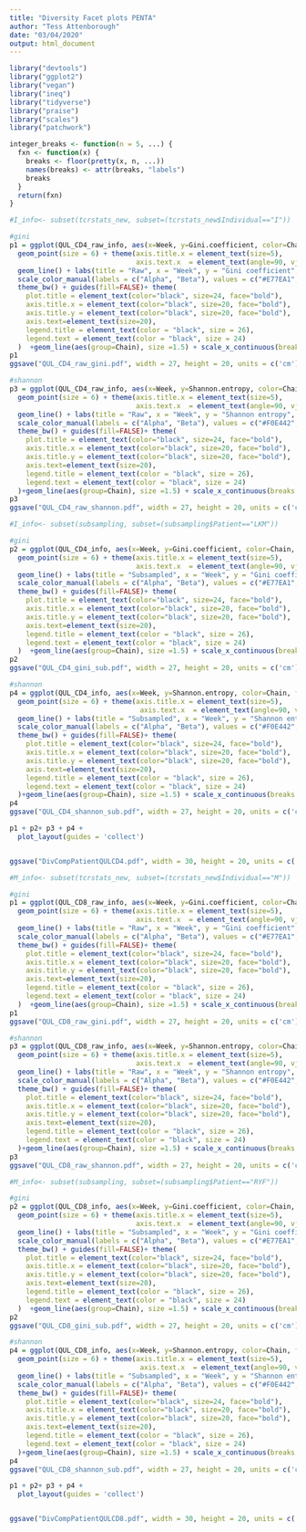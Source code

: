 ```yaml
---
title: "Diversity Facet plots PENTA"
author: "Tess Attenborough"
date: "03/04/2020"
output: html_document
---
```


```r
library("devtools")
library("ggplot2")
library("vegan")
library("ineq")
library("tidyverse")
library("praise")
library("scales")
library("patchwork")

integer_breaks <- function(n = 5, ...) {
  fxn <- function(x) {
    breaks <- floor(pretty(x, n, ...))
    names(breaks) <- attr(breaks, "labels")
    breaks
  }
  return(fxn)
}

```

```r
#I_info<- subset(tcrstats_new, subset=(tcrstats_new$Individual=="I"))

#gini
p1 = ggplot(QUL_CD4_raw_info, aes(x=Week, y=Gini.coefficient, color=Chain, fill=Chain)) +
  geom_point(size = 6) + theme(axis.title.x = element_text(size=5),
                               axis.text.x  = element_text(angle=90, vjust=0.5, size=5)) + 
  geom_line() + labs(title = "Raw", x = "Week", y = "Gini coefficient", color = "Chain") +
  scale_color_manual(labels = c("Alpha", "Beta"), values = c("#E77EA1", "#5FC27D")) +
  theme_bw() + guides(fill=FALSE)+ theme(
    plot.title = element_text(color="black", size=24, face="bold"),
    axis.title.x = element_text(color="black", size=20, face="bold"),
    axis.title.y = element_text(color="black", size=20, face="bold"),
    axis.text=element_text(size=20),
    legend.title = element_text(color = "black", size = 26),
    legend.text = element_text(color = "black", size = 24)
  )  +geom_line(aes(group=Chain), size =1.5) + scale_x_continuous(breaks = integer_breaks())+ coord_cartesian(ylim = c(0, 1))
p1
ggsave("QUL_CD4_raw_gini.pdf", width = 27, height = 20, units = c('cm'))

#shannon
p3 = ggplot(QUL_CD4_raw_info, aes(x=Week, y=Shannon.entropy, color=Chain, fill=Chain)) +
  geom_point(size = 6) + theme(axis.title.x = element_text(size=5),
                               axis.text.x  = element_text(angle=90, vjust=0.5, size=5)) + 
  geom_line() + labs(title = "Raw", x = "Week", y = "Shannon entropy", color = "Chain") +
  scale_color_manual(labels = c("Alpha", "Beta"), values = c("#F0E442", "#56B4E9")) +
  theme_bw() + guides(fill=FALSE)+ theme(
    plot.title = element_text(color="black", size=24, face="bold"),
    axis.title.x = element_text(color="black", size=20, face="bold"),
    axis.title.y = element_text(color="black", size=20, face="bold"),
    axis.text=element_text(size=20),
    legend.title = element_text(color = "black", size = 26),
    legend.text = element_text(color = "black", size = 24)
  )+geom_line(aes(group=Chain), size =1.5) + scale_x_continuous(breaks = integer_breaks())+ coord_cartesian(ylim = c(5, 16))
p3
ggsave("QUL_CD4_raw_shannon.pdf", width = 27, height = 20, units = c('cm'))

#I_info<- subset(subsampling, subset=(subsampling$Patient=="LKM"))

#gini
p2 = ggplot(QUL_CD4_info, aes(x=Week, y=Gini.coefficient, color=Chain, fill=Chain)) +
  geom_point(size = 6) + theme(axis.title.x = element_text(size=5),
                               axis.text.x  = element_text(angle=90, vjust=0.5, size=5)) + 
  geom_line() + labs(title = "Subsampled", x = "Week", y = "Gini coefficient", color = "Chain") +
  scale_color_manual(labels = c("Alpha", "Beta"), values = c("#E77EA1", "#5FC27D")) +
  theme_bw() + guides(fill=FALSE)+ theme(
    plot.title = element_text(color="black", size=24, face="bold"),
    axis.title.x = element_text(color="black", size=20, face="bold"),
    axis.title.y = element_text(color="black", size=20, face="bold"),
    axis.text=element_text(size=20),
    legend.title = element_text(color = "black", size = 26),
    legend.text = element_text(color = "black", size = 24)
  )  +geom_line(aes(group=Chain), size =1.5) + scale_x_continuous(breaks = integer_breaks())+ coord_cartesian(ylim = c(0, 1))
p2
ggsave("QUL_CD4_gini_sub.pdf", width = 27, height = 20, units = c('cm'))

#shannon
p4 = ggplot(QUL_CD4_info, aes(x=Week, y=Shannon.entropy, color=Chain, fill=Chain)) +
  geom_point(size = 6) + theme(axis.title.x = element_text(size=5),
                                axis.text.x  = element_text(angle=90, vjust=0.5, size=5)) + 
  geom_line() + labs(title = "Subsampled", x = "Week", y = "Shannon entropy", color = "Chain") +
  scale_color_manual(labels = c("Alpha", "Beta"), values = c("#F0E442", "#56B4E9")) +
  theme_bw() + guides(fill=FALSE)+ theme(
    plot.title = element_text(color="black", size=24, face="bold"),
    axis.title.x = element_text(color="black", size=20, face="bold"),
    axis.title.y = element_text(color="black", size=20, face="bold"),
    axis.text=element_text(size=20),
    legend.title = element_text(color = "black", size = 26),
    legend.text = element_text(color = "black", size = 24)
  )+geom_line(aes(group=Chain), size =1.5) + scale_x_continuous(breaks = integer_breaks())+ coord_cartesian(ylim = c(5, 16))
p4
ggsave("QUL_CD4_shannon_sub.pdf", width = 27, height = 20, units = c('cm'))

p1 + p2+ p3 + p4 +
  plot_layout(guides = 'collect')


ggsave("DivCompPatientQULCD4.pdf", width = 30, height = 20, units = c('cm'))
```


```r
#M_info<- subset(tcrstats_new, subset=(tcrstats_new$Individual=="M"))

#gini
p1 = ggplot(QUL_CD8_raw_info, aes(x=Week, y=Gini.coefficient, color=Chain, fill=Chain)) +
  geom_point(size = 6) + theme(axis.title.x = element_text(size=5),
                               axis.text.x  = element_text(angle=90, vjust=0.5, size=5)) + 
  geom_line() + labs(title = "Raw", x = "Week", y = "Gini coefficient", color = "Chain") +
  scale_color_manual(labels = c("Alpha", "Beta"), values = c("#E77EA1", "#5FC27D")) +
  theme_bw() + guides(fill=FALSE)+ theme(
    plot.title = element_text(color="black", size=24, face="bold"),
    axis.title.x = element_text(color="black", size=20, face="bold"),
    axis.title.y = element_text(color="black", size=20, face="bold"),
    axis.text=element_text(size=20),
    legend.title = element_text(color = "black", size = 26),
    legend.text = element_text(color = "black", size = 24)
  )  +geom_line(aes(group=Chain), size =1.5) + scale_x_continuous(breaks = integer_breaks())+ coord_cartesian(ylim = c(0, 1))
p1
ggsave("QUL_CD8_raw_gini.pdf", width = 27, height = 20, units = c('cm'))

#shannon
p3 = ggplot(QUL_CD8_raw_info, aes(x=Week, y=Shannon.entropy, color=Chain, fill=Chain)) +
  geom_point(size = 6) + theme(axis.title.x = element_text(size=5),
                               axis.text.x  = element_text(angle=90, vjust=0.5, size=5)) + 
  geom_line() + labs(title = "Raw", x = "Week", y = "Shannon entropy", color = "Chain") +
  scale_color_manual(labels = c("Alpha", "Beta"), values = c("#F0E442", "#56B4E9")) +
  theme_bw() + guides(fill=FALSE)+ theme(
    plot.title = element_text(color="black", size=24, face="bold"),
    axis.title.x = element_text(color="black", size=20, face="bold"),
    axis.title.y = element_text(color="black", size=20, face="bold"),
    axis.text=element_text(size=20),
    legend.title = element_text(color = "black", size = 26),
    legend.text = element_text(color = "black", size = 24)
  )+geom_line(aes(group=Chain), size =1.5) + scale_x_continuous(breaks = integer_breaks())+ coord_cartesian(ylim = c(5, 16))
p3
ggsave("QUL_CD8_raw_shannon.pdf", width = 27, height = 20, units = c('cm'))

#M_info<- subset(subsampling, subset=(subsampling$Patient=="RYF"))

#gini
p2 = ggplot(QUL_CD8_info, aes(x=Week, y=Gini.coefficient, color=Chain, fill=Chain)) +
  geom_point(size = 6) + theme(axis.title.x = element_text(size=5),
                               axis.text.x  = element_text(angle=90, vjust=0.5, size=5)) + 
  geom_line() + labs(title = "Subsampled", x = "Week", y = "Gini coefficient", color = "Chain") +
  scale_color_manual(labels = c("Alpha", "Beta"), values = c("#E77EA1", "#5FC27D")) +
  theme_bw() + guides(fill=FALSE)+ theme(
    plot.title = element_text(color="black", size=24, face="bold"),
    axis.title.x = element_text(color="black", size=20, face="bold"),
    axis.title.y = element_text(color="black", size=20, face="bold"),
    axis.text=element_text(size=20),
    legend.title = element_text(color = "black", size = 26),
    legend.text = element_text(color = "black", size = 24)
  )  +geom_line(aes(group=Chain), size =1.5) + scale_x_continuous(breaks = integer_breaks())+ coord_cartesian(ylim = c(0, 1))
p2
ggsave("QUL_CD8_gini_sub.pdf", width = 27, height = 20, units = c('cm'))

#shannon
p4 = ggplot(QUL_CD8_info, aes(x=Week, y=Shannon.entropy, color=Chain, fill=Chain)) +
  geom_point(size = 6) + theme(axis.title.x = element_text(size=5),
                                axis.text.x  = element_text(angle=90, vjust=0.5, size=5)) + 
  geom_line() + labs(title = "Subsampled", x = "Week", y = "Shannon entropy", color = "Chain") +
  scale_color_manual(labels = c("Alpha", "Beta"), values = c("#F0E442", "#56B4E9")) +
  theme_bw() + guides(fill=FALSE)+ theme(
    plot.title = element_text(color="black", size=24, face="bold"),
    axis.title.x = element_text(color="black", size=20, face="bold"),
    axis.title.y = element_text(color="black", size=20, face="bold"),
    axis.text=element_text(size=20),
    legend.title = element_text(color = "black", size = 26),
    legend.text = element_text(color = "black", size = 24)
  )+geom_line(aes(group=Chain), size =1.5) + scale_x_continuous(breaks = integer_breaks())+ coord_cartesian(ylim = c(5, 16))
p4
ggsave("QUL_CD8_shannon_sub.pdf", width = 27, height = 20, units = c('cm'))

p1 + p2+ p3 + p4 +
  plot_layout(guides = 'collect')


ggsave("DivCompPatientQULCD8.pdf", width = 30, height = 20, units = c('cm'))
```



